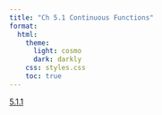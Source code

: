 ```yaml
---
title: "Ch 5.1 Continuous Functions"
format:
  html:
    theme:
      light: cosmo
      dark: darkly
    css: styles.css
    toc: true
---
```


[5.1.1](./5.1.1.qmd)
